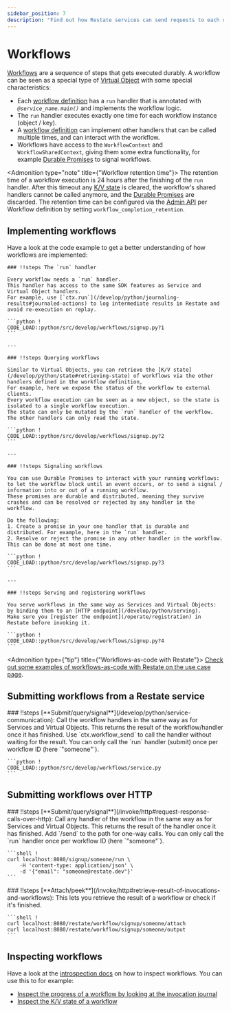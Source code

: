```yaml
---
sidebar_position: 7
description: "Find out how Restate services can send requests to each other."
---
```



# Workflows

[Workflows](/concepts/services#workflows) are a sequence of steps that gets executed durably.
A workflow can be seen as a special type of [Virtual Object](/concepts/services#virtual-objects) with some special characteristics:

- Each [workflow definition](/develop/python/overview#workflows) has a `run` handler that is annotated with _`@service_name.main()`_ and implements the workflow logic.
- The `run` handler executes exactly one time for each workflow instance (object / key).
- A [workflow definition](/develop/python/overview#workflows) can implement other handlers that can be called multiple times, and can interact with the workflow.
- Workflows have access to the `WorkflowContext` and `WorkflowSharedContext`, giving them some extra functionality, for example [Durable Promises](/develop/python/workflows#signaling-workflows) to signal workflows.

<Admonition type="note" title={"Workflow retention time"}>
    The retention time of a workflow execution is 24 hours after the finishing of the `run` handler.
    After this timeout any [K/V state](/develop/python/state) is cleared, the workflow's shared handlers cannot be called anymore, and the [Durable Promises](/develop/python/workflows#signaling-workflows) are discarded.
    The retention time can be configured via the [Admin API](/references/admin-api/#tag/service/operation/modify_service) per Workflow definition by setting `workflow_completion_retention`.
</Admonition>

## Implementing workflows
Have a look at the code example to get a better understanding of how workflows are implemented:

<Scrollycoding>

    ### !!steps The `run` handler

    Every workflow needs a `run` handler.
    This handler has access to the same SDK features as Service and Virtual Object handlers.
    For example, use [`ctx.run`](/develop/python/journaling-results#journaled-actions) to log intermediate results in Restate and avoid re-execution on replay.

    ```python !
    CODE_LOAD::python/src/develop/workflows/signup.py?1
    ```

    ---

    ### !!steps Querying workflows

    Similar to Virtual Objects, you can retrieve the [K/V state](/develop/python/state#retrieving-state) of workflows via the other handlers defined in the workflow definition,
    For example, here we expose the status of the workflow to external clients.
    Every workflow execution can be seen as a new object, so the state is isolated to a single workflow execution.
    The state can only be mutated by the `run` handler of the workflow. The other handlers can only read the state.

    ```python !
    CODE_LOAD::python/src/develop/workflows/signup.py?2
    ```

    ---

    ### !!steps Signaling workflows

    You can use Durable Promises to interact with your running workflows: to let the workflow block until an event occurs, or to send a signal / information into or out of a running workflow.
    These promises are durable and distributed, meaning they survive crashes and can be resolved or rejected by any handler in the workflow.

    Do the following:
    1. Create a promise in your one handler that is durable and distributed. For example, here in the `run` handler.
    2. Resolve or reject the promise in any other handler in the workflow. This can be done at most one time.

    ```python !
    CODE_LOAD::python/src/develop/workflows/signup.py?3
    ```

    ---

    ### !!steps Serving and registering workflows

    You serve workflows in the same way as Services and Virtual Objects: by binding them to an [HTTP endpoint](/develop/python/serving).
    Make sure you [register the endpoint](/operate/registration) in Restate before invoking it.

    ```python !
    CODE_LOAD::python/src/develop/workflows/signup.py?4
    ```
</Scrollycoding>

<Admonition type={"tip"} title={"Workflows-as-code with Restate"}>
    [Check out some examples of workflows-as-code with Restate on the use case page](/use-cases/workflows).
</Admonition>

## Submitting workflows from a Restate service
<Scrollycoding>
    ### !!steps
    [**Submit/query/signal**](/develop/python/service-communication):
    Call the workflow handlers in the same way as for Services and Virtual Objects.
    This returns the result of the workflow/handler once it has finished.
    Use `ctx.workflow_send` to call the handler without waiting for the result.
    You can only call the `run` handler (submit) once per workflow ID (here `"someone"`).

    ```python !
    CODE_LOAD::python/src/develop/workflows/service.py
    ```
</Scrollycoding>

## Submitting workflows over HTTP
<Scrollycoding>
    ### !!steps
    [**Submit/query/signal**](/invoke/http#request-response-calls-over-http):
    Call any handler of the workflow in the same way as for Services and Virtual Objects.
    This returns the result of the handler once it has finished.
    Add `/send` to the path for one-way calls.
    You can only call the `run` handler once per workflow ID (here `"someone"`).

    ```shell !
    curl localhost:8080/signup/someone/run \
        -H 'content-type: application/json' \
        -d '{"email": "someone@restate.dev"}'
    ```
</Scrollycoding>

<Scrollycoding>
    ### !!steps
    [**Attach/peek**](/invoke/http#retrieve-result-of-invocations-and-workflows):
    This lets you retrieve the result of a workflow or check if it's finished.

    ```shell !
    curl localhost:8080/restate/workflow/signup/someone/attach
    curl localhost:8080/restate/workflow/signup/someone/output
    ```

</Scrollycoding>


## Inspecting workflows

Have a look at the [introspection docs](/operate/introspection) on how to inspect workflows.
You can use this to for example:
- [Inspect the progress of a workflow by looking at the invocation journal](/operate/introspection#inspecting-the-invocation-journal)
- [Inspect the K/V state of a workflow](/operate/introspection#inspecting-application-state)





